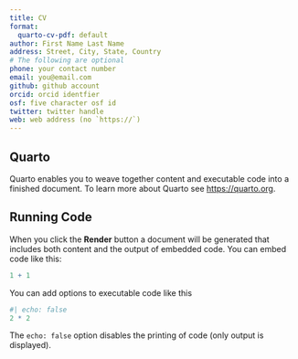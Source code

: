 ```yaml
---
title: CV
format:
  quarto-cv-pdf: default
author: First Name Last Name
address: Street, City, State, Country
# The following are optional
phone: your contact number
email: you@email.com
github: github account
orcid: orcid identfier
osf: five character osf id
twitter: twitter handle
web: web address (no `https://`)
---
```


## Quarto

Quarto enables you to weave together content and executable code into a finished document. To learn more about Quarto see <https://quarto.org>.

## Running Code

When you click the **Render** button a document will be generated that includes both content and the output of embedded code. You can embed code like this:

```r
1 + 1
```

You can add options to executable code like this

```r
#| echo: false
2 * 2
```

The `echo: false` option disables the printing of code (only output is displayed).
